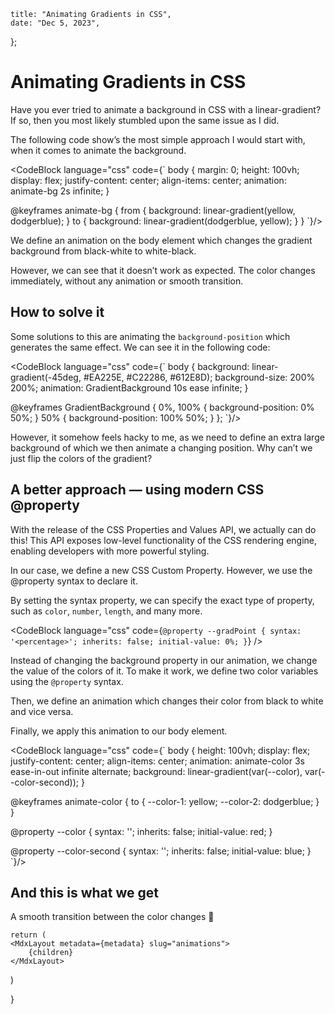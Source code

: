 
    title: "Animating Gradients in CSS",
    date: "Dec 5, 2023",
};

# Animating Gradients in CSS

Have you ever tried to animate a background in CSS with a linear-gradient? If so, then you most likely stumbled upon the same issue as I did.

The following code show’s the most simple approach I would start with, when it comes to animate the background.

<CodeBlock language="css" code={`
body {
      margin: 0;
      height: 100vh;
      display: flex;
      justify-content: center;
      align-items: center;
      animation: animate-bg 2s infinite;
}

@keyframes animate-bg {
    from {
        background: linear-gradient(yellow, dodgerblue);
    }
    to {
        background: linear-gradient(dodgerblue, yellow);
    }
}
`}/>

We define an animation on the body element which changes the gradient background from black-white to white-black.

However, we can see that it doesn’t work as expected. The color changes immediately, without any animation or smooth transition.

<BlogVideo
    src="/animations/1.mp4"
    caption="Figure 1: What we see on the screen with the styles from above"
/>

## How to solve it

Some solutions to this are animating the `background-position` which generates the same effect. We can see it in the following code:

<CodeBlock language="css" code={`
body {
      background: linear-gradient(-45deg, #EA225E, #C22286, #612E8D);
      background-size: 200% 200%;
      animation: GradientBackground 10s ease infinite;
}

@keyframes GradientBackground {
    0%, 100% {
        background-position: 0% 50%;
    }
    50% {
        background-position: 100% 50%;
    }
};
`}/>

However, it somehow feels hacky to me, as we need to define an extra large background of which we then animate a changing position. Why can’t we just flip the colors of the gradient?

## A better approach — using modern CSS @property

With the release of the CSS Properties and Values API, we actually can do this! This API exposes low-level functionality of the CSS rendering engine, enabling developers with more powerful styling.

In our case, we define a new CSS Custom Property. However, we use the @property syntax to declare it.

By setting the syntax property, we can specify the exact type of property, such as `color`, `number`, `length`, and many more.

<CodeBlock
    language="css"
    code={`
@property --gradPoint {
    syntax: '<percentage>';
    inherits: false;
    initial-value: 0%;
}
`}
/>

Instead of changing the background property in our animation, we change the value of the colors of it. To make it work, we define two color variables using the `@property` syntax.

Then, we define an animation which changes their color from black to white and vice versa.

Finally, we apply this animation to our body element.

<CodeBlock language="css" code={`
body {
    height: 100vh;
    display: flex;
    justify-content: center;
    align-items: center;
    animation: animate-color 3s ease-in-out infinite alternate;
    background: linear-gradient(var(--color), var(--color-second));
}

@keyframes animate-color {
    to {
        --color-1: yellow;
        --color-2: dodgerblue;
    }
}

@property --color {
    syntax: '<color>';
    inherits: false;
    initial-value: red;
}

@property --color-second {
    syntax: '<color>';
    inherits: false;
    initial-value: blue;
}
`}/>

## And this is what we get

<BlogVideo
    src="/animations/2.mp4"
    caption=" Figure 2: A smooth transition between the colors of the gradient"
/>

A smooth transition between the color changes 🎉

    return (
    <MdxLayout metadata={metadata} slug="animations">
        {children}
    </MdxLayout>
)


}
